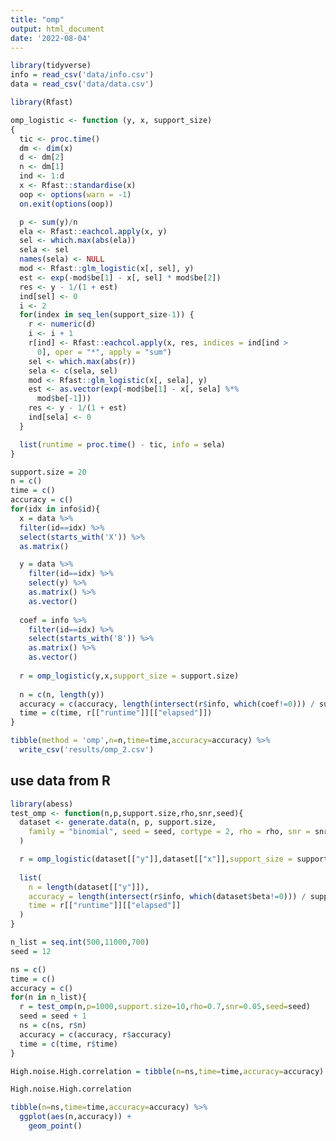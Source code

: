 ```yaml
---
title: "omp"
output: html_document
date: '2022-08-04'
---
```


```r
library(tidyverse)
info = read_csv('data/info.csv')
data = read_csv('data/data.csv')
```
```r
library(Rfast)

omp_logistic <- function (y, x, support_size) 
{
  tic <- proc.time()
  dm <- dim(x)
  d <- dm[2]
  n <- dm[1]
  ind <- 1:d
  x <- Rfast::standardise(x)
  oop <- options(warn = -1)
  on.exit(options(oop))

  p <- sum(y)/n
  ela <- Rfast::eachcol.apply(x, y)
  sel <- which.max(abs(ela))
  sela <- sel
  names(sela) <- NULL
  mod <- Rfast::glm_logistic(x[, sel], y)
  est <- exp(-mod$be[1] - x[, sel] * mod$be[2])
  res <- y - 1/(1 + est)
  ind[sel] <- 0
  i <- 2
  for(index in seq_len(support_size-1)) {
    r <- numeric(d)
    i <- i + 1
    r[ind] <- Rfast::eachcol.apply(x, res, indices = ind[ind > 
      0], oper = "*", apply = "sum")
    sel <- which.max(abs(r))
    sela <- c(sela, sel)
    mod <- Rfast::glm_logistic(x[, sela], y)
    est <- as.vector(exp(-mod$be[1] - x[, sela] %*% 
      mod$be[-1]))
    res <- y - 1/(1 + est)
    ind[sela] <- 0
  }

  list(runtime = proc.time() - tic, info = sela)
}

```

```r
support.size = 20
n = c()
time = c()
accuracy = c()
for(idx in info$id){
  x = data %>% 
  filter(id==idx) %>% 
  select(starts_with('X')) %>% 
  as.matrix()

  y = data %>% 
    filter(id==idx) %>% 
    select(y) %>% 
    as.matrix() %>% 
    as.vector()
  
  coef = info %>% 
    filter(id==idx) %>% 
    select(starts_with('B')) %>% 
    as.matrix() %>% 
    as.vector()
  
  r = omp_logistic(y,x,support_size = support.size)
  
  n = c(n, length(y))
  accuracy = c(accuracy, length(intersect(r$info, which(coef!=0))) / support.size)
  time = c(time, r[["runtime"]][["elapsed"]])
}
```

```r
tibble(method = 'omp',n=n,time=time,accuracy=accuracy) %>% 
  write_csv('results/omp_2.csv')
```


## use data from R

```r
library(abess)
test_omp <- function(n,p,support.size,rho,snr,seed){
  dataset <- generate.data(n, p, support.size,
    family = "binomial", seed = seed, cortype = 2, rho = rho, snr = snr
  )

  r = omp_logistic(dataset[["y"]],dataset[["x"]],support_size = support.size)
  
  list(
    n = length(dataset[["y"]]),
    accuracy = length(intersect(r$info, which(dataset$beta!=0))) / support.size,
    time = r[["runtime"]][["elapsed"]]
  )
}
```
```r
n_list = seq.int(500,11000,700)
seed = 12

ns = c()
time = c()
accuracy = c()
for(n in n_list){
  r = test_omp(n,p=1000,support.size=10,rho=0.7,snr=0.05,seed=seed)
  seed = seed + 1
  ns = c(ns, r$n)
  accuracy = c(accuracy, r$accuracy)
  time = c(time, r$time)
}
```


```r
High.noise.High.correlation = tibble(n=ns,time=time,accuracy=accuracy) 
```

```r
High.noise.High.correlation
```

```r
tibble(n=ns,time=time,accuracy=accuracy) %>%
  ggplot(aes(n,accuracy)) +
    geom_point()
```

